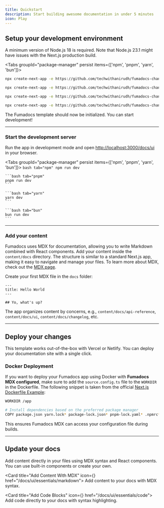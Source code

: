 ```yaml
---
title: Quickstart
description: Start building awesome documentation in under 5 minutes
icon: Play
---
```


## Setup your development environment

A minimum version of Node.js 18 is required. Note that Node.js 23.1 might have issues with the Next.js production build.

<Tabs groupId="package-manager" persist items={['npm', 'pnpm', 'yarn', 'bun']}>
  ```bash tab="npm"
  npx create-next-app -e https://github.com/techwithanirudh/fumadocs-changelog
  ```

  ```bash tab="pnpm"
  npx create-next-app -e https://github.com/techwithanirudh/fumadocs-changelog --use-pnpm
  ```

  ```bash tab="yarn"
  npx create-next-app -e https://github.com/techwithanirudh/fumadocs-changelog --use-yarn
  ```

  ```bash tab="bun"
  npx create-next-app -e https://github.com/techwithanirudh/fumadocs-changelog --use-bun
  ```
</Tabs>

The Fumadocs template should now be initialized. You can start development!

---

### Start the development server

Run the app in development mode and open [http://localhost:3000/docs/ui](http://localhost:3000/docs/ui) in your browser.

<Tabs groupId="package-manager" persist items={['npm', 'pnpm', 'yarn', 'bun']}>
    ```bash tab="npm"
    npm run dev
    ```

    ```bash tab="pnpm"
    pnpm run dev
    ```

    ```bash tab="yarn"
    yarn dev
    ```

    ```bash tab="bun"
    bun run dev
    ```
</Tabs>

---

### Add your content

Fumadocs uses MDX for documentation, allowing you to write Markdown combined with React components. Add your content inside the `content/docs` directory. The structure is similar to a standard Next.js app, making it easy to navigate and manage your files. To learn more about MDX, check out the [MDX page](/docs/ui/essentials/markdown).

Create your first MDX file in the `docs` folder:

```mdx title="content/docs/ui/index.mdx"
---
title: Hello World
---

## Yo, what's up?
```

The app organizes content by concerns, e.g., `content/docs/api-reference`, `content/docs/ui`, `content/docs/changelog`, etc.

---

## Deploy your changes

This template works out-of-the-box with Vercel or Netlify. You can deploy your documentation site with a single click.

### Docker Deployment

If you want to deploy your Fumadocs app using Docker with **Fumadocs MDX configured**, make sure to add the `source.config.ts` file to the `WORKDIR` in the Dockerfile.
The following snippet is taken from the official [Next.js Dockerfile Example](https://github.com/vercel/next.js/blob/canary/examples/with-docker/Dockerfile):

```zsh title="Dockerfile"
WORKDIR /app

# Install dependencies based on the preferred package manager
COPY package.json yarn.lock* package-lock.json* pnpm-lock.yaml* .npmrc* source.config.ts ./  # [!code highlight]
```

This ensures Fumadocs MDX can access your configuration file during builds.

---

## Update your docs

Add content directly in your files using MDX syntax and React components. You can use built-in components or create your own.

<Cards>

<Card title="Add Content With MDX" icon={<FileIcon />} href="/docs/ui/essentials/markdown">
  Add content to your docs with MDX syntax.
</Card>

<Card title="Add Code Blocks" icon={<CodeIcon />} href="/docs/ui/essentials/code">
  Add code directly to your docs with syntax highlighting.
</Card>

</Cards>
